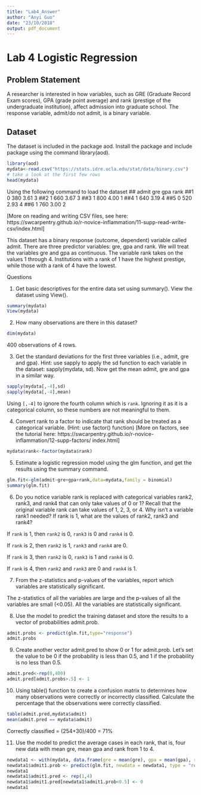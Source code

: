 ```yaml
---
title: "Lab4_Answer"
author: "Anyi Guo"
date: "23/10/2018"
output: pdf_document
---
```

# Lab 4 Logistic Regression
##  Problem Statement

A researcher is interested in how variables, such as GRE (Graduate Record Exam scores), GPA (grade point average) and rank (prestige of the undergraduate institution), affect admission into graduate school. The response variable, admit/do not admit, is a binary variable.

## Dataset
The dataset is included in the package aod. Install the package and include package using the command library(aod).
```r
library(aod)
mydata<-read.csv("https://stats.idre.ucla.edu/stat/data/binary.csv")
# take a look at the first few rows
head(mydata)
```
Using the following command to load the dataset
##   admit gre  gpa rank
##1 0 380 3.61 3
##2 1 660 3.67 3
##3 1 800 4.00 1
##4 1 640 3.19 4
##5 0 520 2.93 4
##6 1 760 3.00 2

[More on reading and writing CSV files, see here: https://swcarpentry.github.io/r-novice-inflammation/11-supp-read-write-csv/index.html]

This dataset has a binary response (outcome, dependent) variable called admit. There are three predictor variables: gre, gpa and rank. We will treat the variables gre and gpa as continuous. The variable rank takes on the values 1 through 4. Institutions with a rank of 1 have the highest prestige, while those with a rank of 4 have the lowest.

Questions

1) Get basic descriptives for the entire data set using summary(). View the dataset using View().  

```r
summary(mydata)
View(mydata)
```

2) How many observations are there in this dataset?
```r
dim(mydata)
```
400 observations of 4 rows.

3) Get the standard deviations for the first three variables (i.e., admit, gre and gpa). Hint: use sapply to apply the sd function to each variable in the dataset: sapply(mydata, sd). Now get the mean admit, gre and gpa in a similar way.

```r
sapply(mydata[,-4],sd)
sapply(mydata[,-4],mean)
```
Using `[,-4]` to ignore the fourth column which is `rank`. Ignoring it as it is a categorical column, so these numbers are not meaningful to them.

4) Convert rank to a factor to indicate that rank should be treated as a categorical variable. (Hint: use factor() function)
[More on factors, see the tutorial here: https://swcarpentry.github.io/r-novice-inflammation/12-supp-factors/ index.html]
```r
mydata$rank<-factor(mydata$rank)
```

5) Estimate a logistic regression model using the glm function, and get the results using the summary command.

```r
glm.fit<-glm(admit~gre+gpa+rank,data=mydata,family = binomial)
summary(glm.fit)
```

6) Do you notice variable rank is replaced with categorical variables rank2, rank3, and rank4 that can only take values of 0 or 1? Recall that the original variable rank can take values of 1, 2, 3, or 4. Why isn’t a variable rank1 needed? If rank is 1, what are the values of rank2, rank3 and rank4?

If `rank` is 1, then `rank2` is 0, `rank3` is 0 and `rank4` is 0.

If `rank` is 2, then `rank2` is 1, `rank3` and `rank4` are 0.

If `rank` is 3, then `rank2` is 0, `rank3` is 1 and `rank4` is 0.

If `rank` is 4, then `rank2` and `rank3` are 0 and `rank4` is 1.

7) From the z-statistics and p-values of the variables, report which variables are statistically significant.

The z-statistics of all the variables are large and the p-values of all the variables are small (<0.05). All the variables are statistically significant.

8) Use the model to predict the training dataset and store the results to a vector of probabilities admit.prob.

```r
admit.probs <- predict(glm.fit,type="response")
admit.probs
```

9) Create another vector admit.pred to show 0 or 1 for admit.prob. Let’s set the value to be 0 if the probability is less than 0.5, and 1 if the probability is no less than 0.5.

```r
admit.pred<-rep(0,400)
admit.pred[admit.probs>.5] <- 1
```

10) Using table() function to create a confusion matrix to determines how many observations were correctly or incorrectly classified. Calculate the percentage that the observations were correctly classified.

```r
table(admit.pred,mydata$admit)
mean(admit.pred == mydata$admit)
```
Correctly classified = (254+30)/400 = 71%

11) Use the model to predict the average cases in each rank, that is, four new data with mean gre, mean gpa and rank from 1 to 4.

```r
newdata1 <- with(mydata, data.frame(gre = mean(gre), gpa = mean(gpa), rank = factor(1:4)))
newdata1$admit1.prob <- predict(glm.fit, newdata = newdata1, type = "response")
newdata1
newdata1$admit1.pred <- rep(1,4)
newdata1$admit1.pred[newdata1$admit1.prob<0.5] <- 0
newdata1
```